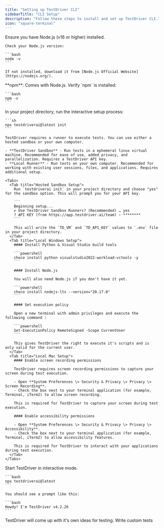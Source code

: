 ```yaml
---
title: "Setting up TestDriver CLI"
sidebarTitle: "CLI Setup"
description: "Follow these steps to install and set up TestDriver CLI."
icon: "square-terminal"
---
```


<Steps>
  <Step title="Install Node.js">
    Ensure you have Node.js (v16 or higher) installed.

    Check your Node.js version:

    ```bash
    node -v
    ```

    If not installed, download it from [Node.js Official Website](https://nodejs.org/).
  </Step>
  <Step title="Install NPM">
    **npm**: Comes with Node.js. Verify `npm` is installed:

    ```bash
    npm -v
    ```
  </Step>
  <Step title="Set Up Your Test Runner" stepNumber={3}>
    In your project directory, run the interactive setup process:

    ```sh
    npx testdriverai@latest init
    ```

    TestDriver requires a runner to execute tests. You can use either a hosted sandbox or your own computer.

    - **TestDriver Sandbox** - Run tests in a ephemeral linux virtual machine. Recommended for ease of use, added privacy, and parallelization. Requires a TestDriver API key.
    - **Local Runner** - Run tests on your own computer. Recommended for working with existing user sessions, files, and applications. Requires additional setup.

    <Tabs>
      <Tab title="Hosted Sandbox Setup">
        Run `testdriverai init` in your project directory and choose "yes" for the sandbox option. This will prompt you for your API key.

        ```
        Beginning setup...
        ✔ Use TestDriver Sandbox Runners? (Recommended) … yes
        ? API KEY (from https://app.testdriver.ai/team) › ********
        ```

        This will write the `TD_VM` and `TD_API_KEY` values to `.env` file in your project directory.
      </Tab>
      <Tab title="Local Windows Setup">
        #### Install Python & Visual Studio build tools

        ```powershell
        choco install python visualstudio2022-workload-vctools -y
        ```

        #### Install Node.js

        You will also need Node.js if you don't have it yet.

        ```powershell
        choco install nodejs-lts --version="20.17.0"
        ```

        #### Set execution policy

        Open a new terminal with admin privileges and execute the following command :

        ```powershell
        Set-ExecutionPolicy RemoteSigned -Scope CurrentUser
        ```

        This gives TestDriver the right to execute it's scripts and is only valid for the current user.
      </Tab>
      <Tab title="Local Mac Setup">
        #### Enable screen recording permissions

        TestDriver requires screen recording permissions to capture your screen during test execution.

        - Open **System Preferences \> Security & Privacy \> Privacy \> Screen Recording**.
        - Check the box next to your terminal application (for example, Terminal, iTerm2) to allow screen recording.

        This is required for TestDriver to capture your screen during test execution.

        #### Enable accessibility permissions

        - Open **System Preferences \> Security & Privacy \> Privacy \> Accessibility**.
        - Check the box next to your terminal application (for example, Terminal, iTerm2) to allow accessibility features.

        This is required for TestDriver to interact with your applications during test execution.
      </Tab>
    </Tabs>
  </Step>
  <Step title="Run TestDriver in Interactive Mode" stepNumber={4}>
    Start TestDriver in interactive mode.

    ```bash
    npx testdriverai@latest
    ```

    You should see a prompt like this:

    ```bash
    Howdy! I'm TestDriver v4.2.26
    ```
  </Step>
</Steps>

<CardGroup cols={2}>
  <Card title="Self-Driving Tests" icon="link" href="/getting-started/generating">
    TestDriver will come up with it's own ideas for testing.
  </Card>
  <Card title="Test Copilot" icon="link" href="/getting-started/writing">
    Write custom tests
  </Card>
</CardGroup>